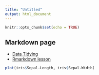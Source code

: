 ```yaml
---
title: "Untitled"
output: html_document
---
```


```r
knitr::opts_chunk$set(echo = TRUE)
```

## Markdown page

- [Data Tidying](rmd/Data-Tidying.html)
- [Rmarkdown lesson](rmd/Rmarkdown.html)

```r
plot(iris$Sepal.Length, iris$Sepal.Width)
```

